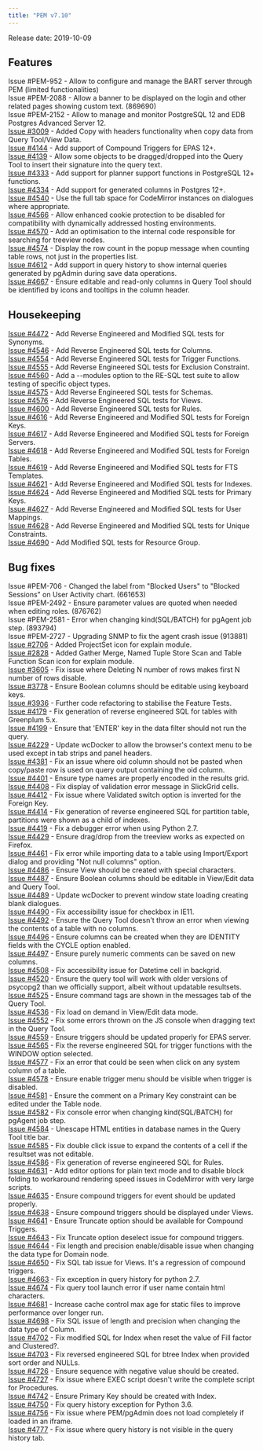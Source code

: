 ```yaml
---
title: "PEM v7.10"
---
```




Release date: 2019-10-09

## Features

Issue \#PEM-952 - Allow to configure and manage the BART server through PEM (limited functionalities)  
Issue \#PEM-2088 - Allow a banner to be displayed on the login and other related pages showing custom text. (869690)  
Issue \#PEM-2152 - Allow to manage and monitor PostgreSQL 12 and EDB Postgres Advanced Server 12.  
[Issue \#3009](https://redmine.postgresql.org/issues/3009) - Added Copy with headers functionality when copy data from Query Tool/View Data.  
[Issue \#4144](https://redmine.postgresql.org/issues/4144) - Add support of Compound Triggers for EPAS 12+.  
[Issue \#4139](https://redmine.postgresql.org/issues/4139) - Allow some objects to be dragged/dropped into the Query Tool to insert their signature into the query text.  
[Issue \#4333](https://redmine.postgresql.org/issues/4333) - Add support for planner support functions in PostgreSQL 12+ functions.  
[Issue \#4334](https://redmine.postgresql.org/issues/4334) - Add support for generated columns in Postgres 12+.  
[Issue \#4540](https://redmine.postgresql.org/issues/4540) - Use the full tab space for CodeMirror instances on dialogues where appropriate.  
[Issue \#4566](https://redmine.postgresql.org/issues/4566) - Allow enhanced cookie protection to be disabled for compatibility with dynamically addressed hosting environments.  
[Issue \#4570](https://redmine.postgresql.org/issues/4570) - Add an optimisation to the internal code responsible for searching for treeview nodes.  
[Issue \#4574](https://redmine.postgresql.org/issues/4574) - Display the row count in the popup message when counting table rows, not just in the properties list.  
[Issue \#4612](https://redmine.postgresql.org/issues/4612) - Add support in query history to show internal queries generated by pgAdmin during save data operations.  
[Issue \#4667](https://redmine.postgresql.org/issues/4667) - Ensure editable and read-only columns in Query Tool should be identified by icons and tooltips in the column header.

## Housekeeping

[Issue \#4472](https://redmine.postgresql.org/issues/4472) - Add Reverse Engineered and Modified SQL tests for Synonyms.  
[Issue \#4546](https://redmine.postgresql.org/issues/4546) - Add Reverse Engineered SQL tests for Columns.  
[Issue \#4554](https://redmine.postgresql.org/issues/4554) - Add Reverse Engineered SQL tests for Trigger Functions.  
[Issue \#4555](https://redmine.postgresql.org/issues/4555) - Add Reverse Engineered SQL tests for Exclusion Constraint.  
[Issue \#4560](https://redmine.postgresql.org/issues/4560) - Add a --modules option to the RE-SQL test suite to allow testing of specific object types.  
[Issue \#4575](https://redmine.postgresql.org/issues/4575) - Add Reverse Engineered SQL tests for Schemas.  
[Issue \#4576](https://redmine.postgresql.org/issues/4576) - Add Reverse Engineered SQL tests for Views.  
[Issue \#4600](https://redmine.postgresql.org/issues/4600) - Add Reverse Engineered SQL tests for Rules.  
[Issue \#4616](https://redmine.postgresql.org/issues/4616) - Add Reverse Engineered and Modified SQL tests for Foreign Keys.  
[Issue \#4617](https://redmine.postgresql.org/issues/4617) - Add Reverse Engineered and Modified SQL tests for Foreign Servers.  
[Issue \#4618](https://redmine.postgresql.org/issues/4618) - Add Reverse Engineered and Modified SQL tests for Foreign Tables.  
[Issue \#4619](https://redmine.postgresql.org/issues/4619) - Add Reverse Engineered and Modified SQL tests for FTS Templates.  
[Issue \#4621](https://redmine.postgresql.org/issues/4621) - Add Reverse Engineered and Modified SQL tests for Indexes.  
[Issue \#4624](https://redmine.postgresql.org/issues/4624) - Add Reverse Engineered and Modified SQL tests for Primary Keys.  
[Issue \#4627](https://redmine.postgresql.org/issues/4627) - Add Reverse Engineered and Modified SQL tests for User Mappings.  
[Issue \#4628](https://redmine.postgresql.org/issues/4628) - Add Reverse Engineered and Modified SQL tests for Unique Constraints.  
[Issue \#4690](https://redmine.postgresql.org/issues/4690) - Add Modified SQL tests for Resource Group.

## Bug fixes

Issue \#PEM-706 - Changed the label from "Blocked Users" to "Blocked Sessions" on User Activity chart. (661653)  
Issue \#PEM-2492 - Ensure parameter values are quoted when needed when editing roles. (876762)  
Issue \#PEM-2581 - Error when changing kind(SQL/BATCH) for pgAgent job step. (893794)  
Issue \#PEM-2727 - Upgrading SNMP to fix the agent crash issue (913881)  
[Issue \#2706](https://redmine.postgresql.org/issues/2706) - Added ProjectSet icon for explain module.  
[Issue \#2828](https://redmine.postgresql.org/issues/2828) - Added Gather Merge, Named Tuple Store Scan and Table Function Scan icon for explain module.  
[Issue \#3605](https://redmine.postgresql.org/issues/3605) - Fix issue where Deleting N number of rows makes first N number of rows disable.  
[Issue \#3778](https://redmine.postgresql.org/issues/3778) - Ensure Boolean columns should be editable using keyboard keys.  
[Issue \#3936](https://redmine.postgresql.org/issues/3936) - Further code refactoring to stabilise the Feature Tests.  
[Issue \#4179](https://redmine.postgresql.org/issues/4179) - Fix generation of reverse engineered SQL for tables with Greenplum 5.x.  
[Issue \#4199](https://redmine.postgresql.org/issues/4199) - Ensure that 'ENTER' key in the data filter should not run the query.  
[Issue \#4229](https://redmine.postgresql.org/issues/4229) - Update wcDocker to allow the browser's context menu to be used except in tab strips and panel headers.  
[Issue \#4381](https://redmine.postgresql.org/issues/4381) - Fix an issue where oid column should not be pasted when copy/paste row is used on query output containing the oid column.  
[Issue \#4401](https://redmine.postgresql.org/issues/4401) - Ensure type names are properly encoded in the results grid.  
[Issue \#4408](https://redmine.postgresql.org/issues/4408) - Fix display of validation error message in SlickGrid cells.  
[Issue \#4412](https://redmine.postgresql.org/issues/4412) - Fix issue where Validated switch option is inverted for the Foreign Key.  
[Issue \#4414](https://redmine.postgresql.org/issues/4414) - Fix generation of reverse engineered SQL for partition table, partitions were shown as a child of indexes.  
[Issue \#4419](https://redmine.postgresql.org/issues/4419) - Fix a debugger error when using Python 2.7.  
[Issue \#4429](https://redmine.postgresql.org/issues/4429) - Ensure drag/drop from the treeview works as expected on Firefox.  
[Issue \#4461](https://redmine.postgresql.org/issues/4461) - Fix error while importing data to a table using Import/Export dialog and providing "Not null columns" option.  
[Issue \#4486](https://redmine.postgresql.org/issues/4486) - Ensure View should be created with special characters.  
[Issue \#4487](https://redmine.postgresql.org/issues/4487) - Ensure Boolean columns should be editable in View/Edit data and Query Tool.  
[Issue \#4489](https://redmine.postgresql.org/issues/4489) - Update wcDocker to prevent window state loading creating blank dialogues.  
[Issue \#4490](https://redmine.postgresql.org/issues/4490) - Fix accessibility issue for checkbox in IE11.  
[Issue \#4492](https://redmine.postgresql.org/issues/4492) - Ensure the Query Tool doesn't throw an error when viewing the contents of a table with no columns.  
[Issue \#4496](https://redmine.postgresql.org/issues/4496) - Ensure columns can be created when they are IDENTITY fields with the CYCLE option enabled.  
[Issue \#4497](https://redmine.postgresql.org/issues/4497) - Ensure purely numeric comments can be saved on new columns.  
[Issue \#4508](https://redmine.postgresql.org/issues/4508) - Fix accessibility issue for Datetime cell in backgrid.  
[Issue \#4520](https://redmine.postgresql.org/issues/4520) - Ensure the query tool will work with older versions of psycopg2 than we officially support, albeit without updatable resultsets.  
[Issue \#4525](https://redmine.postgresql.org/issues/4525) - Ensure command tags are shown in the messages tab of the Query Tool.  
[Issue \#4536](https://redmine.postgresql.org/issues/4536) - Fix load on demand in View/Edit data mode.  
[Issue \#4552](https://redmine.postgresql.org/issues/4552) - Fix some errors thrown on the JS console when dragging text in the Query Tool.  
[Issue \#4559](https://redmine.postgresql.org/issues/4559) - Ensure triggers should be updated properly for EPAS server.  
[Issue \#4565](https://redmine.postgresql.org/issues/4565) - Fix the reverse engineered SQL for trigger functions with the WINDOW option selected.  
[Issue \#4577](https://redmine.postgresql.org/issues/4577) - Fix an error that could be seen when click on any system column of a table.  
[Issue \#4578](https://redmine.postgresql.org/issues/4578) - Ensure enable trigger menu should be visible when trigger is disabled.  
[Issue \#4581](https://redmine.postgresql.org/issues/4581) - Ensure the comment on a Primary Key constraint can be edited under the Table node.  
[Issue \#4582](https://redmine.postgresql.org/issues/4582) - Fix console error when changing kind(SQL/BATCH) for pgAgent job step.  
[Issue \#4584](https://redmine.postgresql.org/issues/4584) - Unescape HTML entities in database names in the Query Tool title bar.  
[Issue \#4585](https://redmine.postgresql.org/issues/4585) - Fix double click issue to expand the contents of a cell if the resultset was not editable.  
[Issue \#4586](https://redmine.postgresql.org/issues/4586) - Fix generation of reverse engineered SQL for Rules.  
[Issue \#4631](https://redmine.postgresql.org/issues/4631) - Add editor options for plain text mode and to disable block folding to workaround rendering speed issues in CodeMirror with very large scripts.  
[Issue \#4635](https://redmine.postgresql.org/issues/4635) - Ensure compound triggers for event should be updated properly.  
[Issue \#4638](https://redmine.postgresql.org/issues/4638) - Ensure compound triggers should be displayed under Views.  
[Issue \#4641](https://redmine.postgresql.org/issues/4641) - Ensure Truncate option should be available for Compound Triggers.  
[Issue \#4643](https://redmine.postgresql.org/issues/4643) - Fix Truncate option deselect issue for compound triggers.  
[Issue \#4644](https://redmine.postgresql.org/issues/4644) - Fix length and precision enable/disable issue when changing the data type for Domain node.  
[Issue \#4650](https://redmine.postgresql.org/issues/4650) - Fix SQL tab issue for Views. It's a regression of compound triggers.  
[Issue \#4663](https://redmine.postgresql.org/issues/4663) - Fix exception in query history for python 2.7.  
[Issue \#4674](https://redmine.postgresql.org/issues/4674) - Fix query tool launch error if user name contain html characters.  
[Issue \#4681](https://redmine.postgresql.org/issues/4681) - Increase cache control max age for static files to improve performance over longer run.  
[Issue \#4698](https://redmine.postgresql.org/issues/4698) - Fix SQL issue of length and precision when changing the data type of Column.  
[Issue \#4702](https://redmine.postgresql.org/issues/4702) - Fix modified SQL for Index when reset the value of Fill factor and Clustered?.  
[Issue \#4703](https://redmine.postgresql.org/issues/4703) - Fix reversed engineered SQL for btree Index when provided sort order and NULLs.  
[Issue \#4726](https://redmine.postgresql.org/issues/4726) - Ensure sequence with negative value should be created.  
[Issue \#4727](https://redmine.postgresql.org/issues/4727) - Fix issue where EXEC script doesn't write the complete script for Procedures.  
[Issue \#4742](https://redmine.postgresql.org/issues/4742) - Ensure Primary Key should be created with Index.  
[Issue \#4750](https://redmine.postgresql.org/issues/4750) - Fix query history exception for Python 3.6.  
[Issue \#4756](https://redmine.postgresql.org/issues/4756) - Fix issue where PEM/pgAdmin does not load completely if loaded in an iframe.  
[Issue \#4777](https://redmine.postgresql.org/issues/4777) - Fix issue where query history is not visible in the query history tab.
